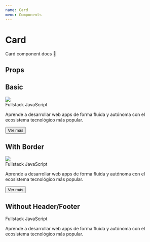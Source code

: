 ```yaml
---
name: Card
menu: Components
---
```



# Card

Card component docs 📄

## Props
<Props of={Card} />

## Basic

<div>
  <Card>
    <Card.Header>
      <img
      className="rounded-lg shadow-xl h-56 w-full object-fit object-center"
      src="https://ucarecdn.com/6db0d613-ea78-4417-9aa8-22075bb08f99/-/scale_crop/320x210/smart/-/format/webp/" />
    </Card.Header>
    <Card.Content>
      <div className="text-xl font-montserrat font-bold text-surface-900 mb-2">
        Fullstack JavaScript
      </div>
      <p className="font-base text-surface-700">
        Aprende a desarrollar web apps de forma fluida y autónoma con el ecosistema tecnológico más popular.
      </p>
    </Card.Content>
    <Card.Footer>
      <Button variant='primary' size='md' block>Ver más</Button>
    </Card.Footer>
  </Card>

  <h2>With Border</h2>

  <Card bordered>
    <Card.Header>
      <img
      className="rounded-lg shadow-xl h-56 w-full object-fit object-center"
      src="https://ucarecdn.com/6db0d613-ea78-4417-9aa8-22075bb08f99/-/scale_crop/320x210/smart/-/format/webp/" />
    </Card.Header>
    <Card.Content>
      <div className="text-xl font-montserrat font-bold text-surface-900 mb-2">
        Fullstack JavaScript
      </div>
      <p className="font-base text-surface-700">
        Aprende a desarrollar web apps de forma fluida y autónoma con el ecosistema tecnológico más popular.
      </p>
    </Card.Content>
    <Card.Footer>
      <Button variant='primary' size='md' block>Ver más</Button>
    </Card.Footer>
  </Card>

  <h2>Without Header/Footer</h2>

  <Card bordered variant="english" variantAs="500">  
    <Card.Content>
      <div className="text-xl font-montserrat font-bold text-surface-900 mb-2">
        Fullstack JavaScript
      </div>
      <p className="font-base text-surface-700">
        Aprende a desarrollar web apps de forma fluida y autónoma con el ecosistema tecnológico más popular.
      </p>
    </Card.Content>
  </Card>
</div>